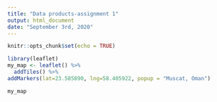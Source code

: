 ```yaml
---
title: "Data products-assignment 1"
output: html_document
date: "September 3rd, 2020"
---
```


```r
knitr::opts_chunk$set(echo = TRUE)
```

```r
library(leaflet)
my_map <- leaflet() %>%
  addTiles() %>%
addMarkers(lat=23.585890, lng=58.405922, popup = "Muscat, Oman")

my_map
```




